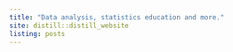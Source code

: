```yaml
---
title: "Data analysis, statistics education and more."
site: distill::distill_website
listing: posts
---
```

